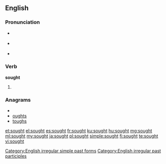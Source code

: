 ==English==

===Pronunciation===
* {{a|UK}} {{IPA|/sɔːt/}}
*: {{rhymes|ɔːt}}
* {{a|US}} {{IPA|/sɔt/}}
* {{a|cot-caught}} {{IPA|/sɑt/}}
*: {{audio|en-us-sought.ogg|Audio (US)}}
*: {{homophones|sort}} {{qualifier|in [[non-rhotic]] accents}}

===Verb===
'''sought'''

# {{past of|seek}}

===Anagrams===
* {{alphagram|ghostu}}
* [[oughts#English|oughts]]
* [[toughs#English|toughs]]

[[Category:English irregular simple past forms]]
[[Category:English irregular past participles]]

[[et:sought]]
[[el:sought]]
[[es:sought]]
[[fr:sought]]
[[ku:sought]]
[[hu:sought]]
[[mg:sought]]
[[ml:sought]]
[[my:sought]]
[[ja:sought]]
[[pl:sought]]
[[simple:sought]]
[[fi:sought]]
[[te:sought]]
[[vi:sought]]